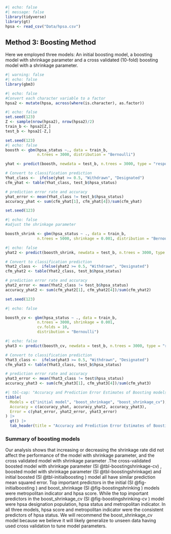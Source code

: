 ```r
#| echo: false
#| message: false
library(tidyverse)
library(gt)
hpsa <- read_csv("Data/hpsa.csv")
```

## Method 3: Boosting Method

Here we employed three models: An initial boosting model, a boosting model with shrinkage parameter and a cross validated (10-fold) boosting model with a shrinkage parameter.

```r
#| warning: false
#| echo: false
library(gbm3)
```

```r
#| echo: false
#Convert each character variable to a factor
hpsa2 <- mutate(hpsa, across(where(is.character), as.factor))
```

```r
#| echo: false
set.seed(123)
Z <- sample(nrow(hpsa2), nrow(hpsa2)/2)
train_b <- hpsa2[Z,]
test_b <- hpsa2[-Z,]
```

```r
set.seed(123)
#| echo: false
boosth <- gbm(hpsa_status ~., data = train_b, 
              n.trees = 3000, distribution = "Bernoulli")
```

```r
yhat <- predict(boosth, newdata = test_b, n.trees = 3000, type = "response")

# Convert to classification prediction
Yhat_class <-  ifelse(yhat >= 0.5, "Withdrawn", "Designated")
cfm_yhat <- table(Yhat_class, test_b$hpsa_status)

# prediction error rate and accuracy
yhat_error <- mean(Yhat_class != test_b$hpsa_status)
accuracy_yhat <- sum(cfm_yhat[1], cfm_yhat[4])/sum(cfm_yhat)
```

```r
set.seed(123)

#| echo: false
#adjust the shrinkage parameter

boosth_shrink <- gbm(hpsa_status ~ ., data = train_b, 
              n.trees = 5000, shrinkage = 0.001, distribution = "Bernoulli")
```

```r
#| echo: false
yhat2 <- predict(boosth_shrink, newdata = test_b, n.trees = 3000, type = "response")

# Convert to classification prediction
Yhat2_class <-  ifelse(yhat2 >= 0.5, "Withdrawn", "Designated")
cfm_yhat2 <- table(Yhat2_class, test_b$hpsa_status)

# prediction error rate and accuracy
yhat2_error <- mean(Yhat2_class != test_b$hpsa_status)
accuracy_yhat2 <- sum(cfm_yhat2[1], cfm_yhat2[4])/sum(cfm_yhat2)
```

```r
set.seed(123)

#| echo: false

boosth_cv <- gbm(hpsa_status ~ ., data = train_b, 
              n.trees = 3000, shrinkage = 0.001, 
              cv.folds = 10, 
              distribution = "Bernoulli")
```

```r
#| echo: false
yhat3 <- predict(boosth_cv, newdata = test_b, n.trees = 3000, type = "response")

# Convert to classification prediction
Yhat3_class <-  ifelse(yhat3 >= 0.5, "Withdrawn", "Designated")
cfm_yhat3 <- table(Yhat3_class, test_b$hpsa_status)

# prediction error rate and accuracy
yhat3_error <- mean(Yhat3_class != test$hpsa_status)
accuracy_yhat3 <- sum(cfm_yhat3[1], cfm_yhat3[4])/sum(cfm_yhat3)
```

```r

#| tbl-cap: "Accuracy and Prediction Error Estimates of Boosting models"
tibble(
  Models = c("initial model", "boost_shrinkage", "boost_shrinkage_cv"),
  Accuracy = c(accuracy_yhat, accuracy_yhat2, accuracy_yhat3),
  Error = c(yhat_error, yhat2_error, yhat3_error)
) |>
  gt() |>
  tab_header(title = "Accuracy and Prediction Error Estimates of Boosting models")
```

### Summary of boosting models

Our analysis shows that increasing or decreasing the shrinkage rate did not affect the performance of the model with shrinkage parameter, and the cross validated model with shrinkage parameter .The cross-validated boosted model with shrinkage parameter (SI @tbl-boostingshrinkage-cv) , boosted model with shrinkage parameter (SI @tbl-boostingshrinkage) and initial boosted (SI @tbl-initialboosting ) model all have similar prediction mean squared error.
Top important predictors in the initial (SI @fig-initialboosting ) and boost_shrinkage (SI @fig-boostingshrinking ) models were metropolitan indicator and hpsa score.
While the top important predictors in the boost_shrinkage_cv (SI @fig-boostingshrinking-cv ) model were hpsa designation population, hpsa status and metropolitan indicator.
In all three models, hpsa score and metropolitan indicator were the consistent predictors of hpsa status.
We will recommend the boost_shrinkage_cv model because we believe it will likely generalize to unseen data having used cross validation to tune model parameters.
